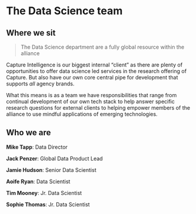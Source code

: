 # The Data Science team {.unnumbered}

## Where we sit
> The Data Science department are a fully global resource within the alliance

Capture Intelligence is our biggest internal "client" as there are plenty of opportunities to offer data science led services in the research offering of Capture. But also have our own core central pipe for development that supports *all* agency brands.

What this means is as a team we have responsibilities that range from continual development of our own tech stack to help answer specific research questions for external clients to helping empower members of the alliance to use mindful applications of emerging technologies.

## Who we are

**Mike Tapp**: Data Director

**Jack Penzer**: Global Data Product Lead

**Jamie Hudson**: Senior Data Scientist

**Aoife Ryan**: Data Scientist

**Tim Mooney**: Jr. Data Scientist

**Sophie Thomas**: Jr. Data Scientist

<!-- ## Our ethos -->

